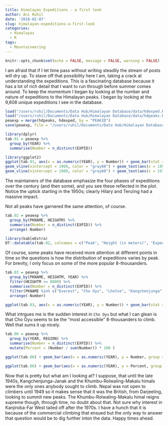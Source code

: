 ```yaml
---
title: Himalayan Expeditions - a first look
author: Ani Ruhil
date: '2018-02-07'
slug: himalayan-expeditions-a-first-look
categories:
  - Himalayas
  - R
tags:
  - Mountaineering
---
```


```r
knitr::opts_chunk$set(echo = FALSE, message = FALSE, warning = FALSE)
```

I am afraid that if I let time pass without writing steadily the stream of  posts will dry up. To stave off that possibility here I am, taking a crack at understanding the expeditions. This is a fascinating database because it has a lot of rich detail that I want to run through before summer comes around. To keep the momentum I began by looking at the number and nature of expeditions to the Himalayan peaks. I began by looking at the 9,608 unique expeditions I see in the database. 

```r
load("/users/ruhil/Documents/Data Hub/Himalayan Database/data/hdexped.RData")
load("/users/ruhil/Documents/Data Hub/Himalayan Database/data/hdpeaks.RData")
peaexp = merge(hdpeaks, hdexped, by = "PEAKID")
save(peaexp, file = "/users/ruhil/Documents/Data Hub/Himalayan Database/data/peaexp.RData")

library(dplyr)
tab.01 = peaexp %>%
  group_by(YEAR) %>% 
  summarise(Number = n_distinct(EXPID))

library(ggplot2)
ggplot(tab.01, aes(x = as.numeric(YEAR), y = Number)) + geom_bar(stat = "identity", fill = "cornflowerblue") + geom_smooth(method = "auto", color = "firebrick", size = 0.5, alpha = 0.01) + labs(x = "Year", y = "Count", title = "Number of Expeditions per year", subtitle = "(in the Himalayas)", caption = "Source: The Himalayan Database (2017)") + theme_minimal() + geom_vline(xintercept = 1949, color = "gray60") + geom_text(aes(x = 1925, y = 50), label = "Exploratory", size = 3) + 
geom_vline(xintercept = 1969, color = "gray60") + geom_text(aes(x = 1959, y = 100), label = "Expeditionary", size = 3) + 
geom_vline(xintercept = 1989, color = "gray60") + geom_text(aes(x = 1979, y = 200), label = "Transitional", size = 3) + geom_text(aes(x = 2005, y = 450), label = "Commercial", size = 3) 
```

The maintainers of the database emphasize the four phases of expeditions over the century (and then some), and you see these reflected in the plot. Notice the uptick starting in the 1950s; clearly Hilary and Tenzing had a massive impact. 

Not all peaks have garnered the same attention, of course. 

```r
tab.02 = peaexp %>%
  group_by(PKNAME, HEIGHTM) %>% 
  summarise(Number = n_distinct(EXPID)) %>% 
  arrange(-Number)

library(kableExtra)
DT::datatable(tab.02, colnames = c("Peak", "Height (in meters)", "Expeditions"), options = list(pageLength = 5, dom = 'tip')) 
```

Of course, some peaks have received more attention at different points in time so the questions is how the distribution of expeditions varies by peak. For brevity, I only focus on some of the more popular 8-thousanders. 

```r
tab.03 = peaexp %>%
  group_by(PKNAME, HEIGHTM, YEAR) %>% 
  filter(HEIGHTM >= 8000) %>% 
  summarise(Number = n_distinct(EXPID)) %>% 
  filter(PKNAME %in% c("Everest", "Cho Oyu", "Lhotse", "Kangchenjunga", "Makalu", "Manaslu", "Dhaulagiri I", "Annapurna I")) %>% 
  arrange(-Number) 

ggplot(tab.03, aes(x = as.numeric(YEAR), y = Number)) + geom_bar(stat = "identity", fill = "cornflowerblue") + geom_smooth(method = "auto", color = "firebrick", size = 0.5, alpha = 0.01) + labs(x = "Year", y = "Count", title = "Number of Expeditions to 8-thousanders per year", subtitle = "(in the Himalayas)", caption = "Source: The Himalayan Database (2017)") + facet_wrap(~ PKNAME, ncol = 2, scales = "free_y") + theme_minimal()
```

What intrgues me is the sudden  interest in `Cho Oyu` but what I can glean is that Cho Oyu seems to be the "most accessible" 8-thousanders to climb. Well that sums it up nicely.   

```r
tab.06 = peaexp %>%
  group_by(YEAR, REGION) %>% 
  summarise(Number = n_distinct(EXPID)) %>% 
  mutate(Percent = (Number / sum(Number)) * 100 )

ggplot(tab.06) + geom_bar(aes(x = as.numeric(YEAR), y = Number, group = REGION, fill = REGION), stat = "identity") + labs(x = "Year", y = "Count", title = "Expeditions per year by Region", subtitle = "(in the Himalayas)", caption = "Source: The Himalayan Database (2017)", fill = "") + theme_minimal() + scale_fill_brewer(type = "qual") + theme(legend.position = "bottom")

ggplot(tab.06) + geom_bar(aes(x = as.numeric(YEAR), y = Percent, group = REGION, fill = REGION), stat = "identity") + labs(x = "Year", y = "Percent", title = "Expeditions per year by Region", subtitle = "(in the Himalayas)", caption = "Source: The Himalayan Database (2017)", fill = "") + theme_minimal() + scale_fill_brewer(type = "qual") + theme(legend.position = "bottom")
```

Now that is pretty but what am I looking at? I suppose, that until the late 1940s, Kangchenjunga-Janak and the Khumbu-Rolwaling-Makalu himals were the only ones anybody sought to climb. Nepal was not open to climbers until 1949 so it makes sense that it was the British, from Darjeeling, looking to summit new peaks. The Khumbu-Rolwaling-Makalu himal reigns supreme though, through time, no doubt about that. Not sure why interest in Kanjiroba-Far West tailed off after the 1970s. I have a hunch that it is because of the commercial climbing that ensued but the only way to answer that question would be to dig further inton the data. Happy times ahead. 









